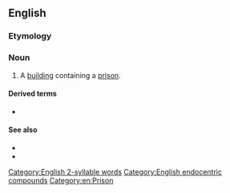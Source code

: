 ==English==

===Etymology===
{{compound|en|jail|house}}

===Noun===
{{en-noun}}

# A [[building]] containing a [[prison]].

====Derived terms====
* {{l|en|jailhouse lawyer}}

====See also====
* {{l|en|prison}}
* {{l|en|penitentiary}}

[[Category:English 2-syllable words]]
[[Category:English endocentric compounds]]
[[Category:en:Prison]]